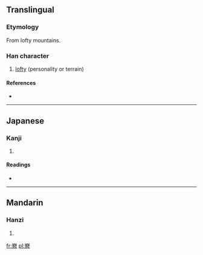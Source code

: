 ==Translingual==

===Etymology===

From lofty mountains.

===Han character===
{{Han char|rn=46|rad=山|as=12|sn=15|four=2260<sub>1</sub>|canj=山一山日 (UMUA)}}

# [[lofty]] (personality or terrain)

====References====
* {{Han ref|kx=0320.010|dkj=08481|dj=0620.080|hdz=10797.080|uh=5D9C|ud=23964|bh=E56A|bd=58730}}

----

==Japanese==

===Kanji===
{{ja-kanji|grade=uc|rs=山12}}

# {{defn|lang=ja|sort=山12}}

====Readings====
* {{ja-readings|on=[[しん]] (shin), [[せん]] (sen), [[ぜん]] (zen), [[じん]] (jin)|kun=}}

----

==Mandarin==

===Hanzi===
{{cmn-hanzi|pin=[[qín]] ([[qin2]]), [[jīn]] ([[jin1]]), [[yán]] ([[yan2]])|wg=ch'in2,chin1,ian2}}

# {{defn|lang=cmn|sort=山12}}

[[fr:嶜]]
[[pl:嶜]]